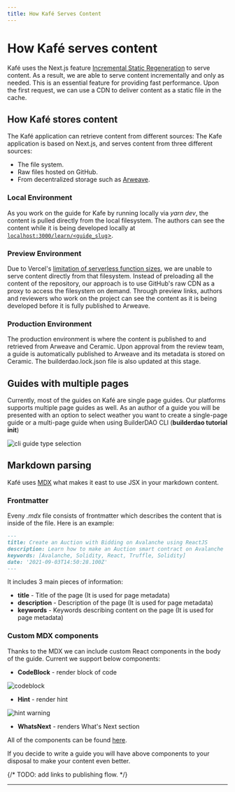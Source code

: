 ```yaml
---
title: How Kafé Serves Content
---
```



# How Kafé serves content

Kafé uses the Next.js feature [Incremental Static Regeneration](https://nextjs.org/docs/basic-features/data-fetching/incremental-static-regeneration) to serve content. As a result, we are able to serve content incrementally and only as needed. This is an essential feature for providing fast performance. Upon the first request, we can use a CDN to deliver content as a static file in the cache.

## How Kafé stores content

The Kafé application can retrieve content from different sources: The Kafe application is based on Next.js, and serves content from three different sources:

- The file system.
- Raw files hosted on GitHub.
- From decentralized storage such as [Arweave](www.arweave.org).

### Local Environment

As you work on the guide for Kafe by running locally via _yarn dev_, the content is pulled directly from the local filesystem. The authors can see the content while it is being developed locally at [`localhost:3000/learn/<guide_slug`>](http://localhost:3000/learn/guide_slug).

### Preview Environment

Due to Vercel's [limitation of serverless function sizes](https://github.com/vercel/community/discussions/103), we are unable to serve content directly from that filesystem. Instead of preloading all the content of the repository, our approach is to use GitHub's raw CDN as a proxy to access the filesystem on demand. Through preview links, authors and reviewers who work on the project can see the content as it is being developed before it is fully published to Arweave.

### Production Environment

The production environment is where the content is published to and retrieved from Arweave and Ceramic. Upon approval from the review team, a guide is automatically published to Arweave and its metadata is stored on Ceramic. The builderdao.lock.json file is also updated at this stage.

## Guides with multiple pages

Currently, most of the guides on Kafé are single page guides.
Our platforms supports multiple page guides as well.
As an author of a guide you will be presented with an option to select weather you want to create a single-page guide or a multi-page guide when using BuilderDAO CLI (**builderdao tutorial init**)

![cli guide type selection](/assets/images/cli-page-type-selection.png)

## Markdown parsing

Kafé uses [MDX](https://mdxjs.com/docs/) what makes it east to use JSX in your markdown content.

### Frontmatter

Eveny _.mdx_ file consists of frontmatter which describes the content that is inside of the file.
Here is an example:

```markdown
---
title: Create an Auction with Bidding on Avalanche using ReactJS
description: Learn how to make an Auction smart contract on Avalanche
keywords: [Avalanche, Solidity, React, Truffle, Solidity]
date: '2021-09-03T14:50:28.100Z'
---
```

It includes 3 main pieces of information:

- **title** - Title of the page (It is used for page metadata)
- **description** - Description of the page (It is used for page metadata)
- **keywords** - Keywords describing content on the page (It is used for page metadata)

### Custom MDX components

Thanks to the MDX we can include custom React components in the body of the guide.
Current we support below components:

- **CodeBlock** - render block of code

![codeblock](/assets/images/code-block.png)

- **Hint** - render hint

![hint warning](/assets/images/hint-warning.png)

- **WhatsNext** - renders What's Next section

All of the components can be found [here](https://github.com/TheBuilderDAO/kafe/tree/dev/packages/ui/src/mdx).

If you decide to write a guide you will have above components to your disposal to make your content even better.

{/* TODO: add links to publishing flow. */}

---

<Authors path="apps/docs/pages/web-app/how-kafe-serves-content.mdx" />
